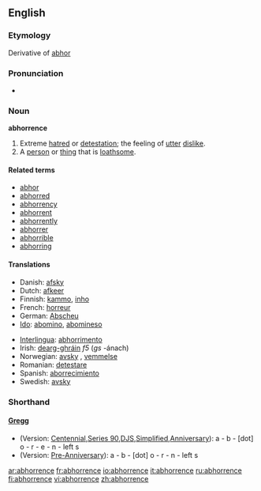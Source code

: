 ==English==

===Etymology===
Derivative of [[abhor]]

===Pronunciation===
*{{audio|en-us-abhorrence.ogg|Audio (US)}}


===Noun===
'''abhorrence'''

# Extreme [[hatred]] or [[detestation]]; the feeling of [[utter]] [[dislike]].
# A [[person]] or [[thing]] that is [[loathsome]].

====Related terms====
*[[abhor]]
*[[abhorred]]
*[[abhorrency]]
*[[abhorrent]]
*[[abhorrently]]
*[[abhorrer]]
*[[abhorrible]]
*[[abhorring]]

====Translations====
{{top}}
*Danish: [[afsky]] {{c}}
*Dutch: [[afkeer]] {{m}}
*Finnish: [[kammo]], [[inho]]
*French: [[horreur]] {{m}}
*German: [[Abscheu]]
*[[Ido]]: [[abomino]], [[abomineso]]
{{mid}}
*[[Interlingua]]: [[abhorrimento]]
*Irish: [[dearg-ghráin]] ''f5'' (''gs'' -ánach)
*Norwegian: [[avsky]] {{c}}, [[vemmelse]] {{c}}
*Romanian: [[detestare]]
*Spanish: [[aborrecimiento]] {{m}}
*Swedish: [[avsky]]
{{bottom}}

===Shorthand===
====[http://en.wikipedia.org/wiki/Gregg_Shorthand Gregg]====
* (Version: [http://en.wikipedia.org/wiki/Gregg_Shorthand#Centennial_Gregg_Shorthand Centennial],[http://en.wikipedia.org/wiki/Gregg_Shorthand#Series_90_Gregg_Shorthand  Series 90],[http://en.wikipedia.org/wiki/Gregg_Shorthand#Diamond_Jubilee_Gregg_Shorthand  DJS],[http://en.wikipedia.org/wiki/Gregg_Shorthand#Simplified_Gregg_Shorthand Simplified],[http://en.wikipedia.org/wiki/Gregg_Shorthand#Anniversary_Gregg_Shorthand Anniversary]): a - b - [dot] o - r - e - n - left s
* (Version: [http://en.wikipedia.org/wiki/Gregg_Shorthand#Pre_Anniversary_Gregg_Shorthand Pre-Anniversary]): a - b - [dot] o - r - n - left s

[[ar:abhorrence]]
[[fr:abhorrence]]
[[io:abhorrence]]
[[it:abhorrence]]
[[ru:abhorrence]]
[[fi:abhorrence]]
[[vi:abhorrence]]
[[zh:abhorrence]]